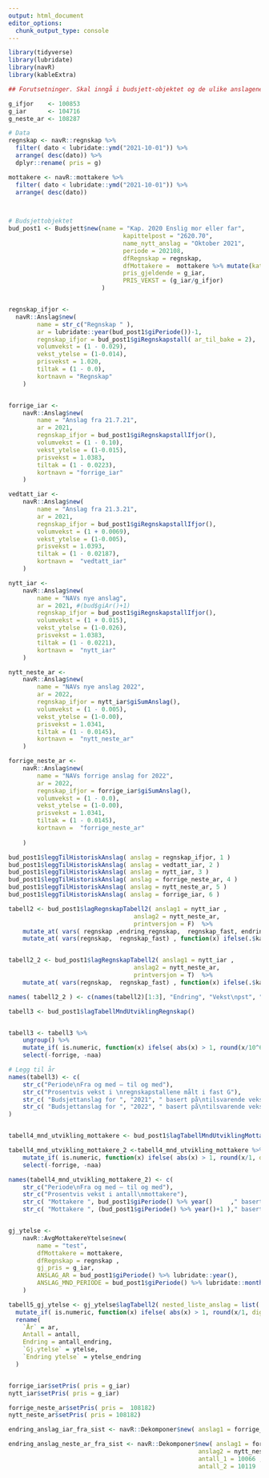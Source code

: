 ```yaml
---
output: html_document
editor_options: 
  chunk_output_type: console
---
```


```r
library(tidyverse)
library(lubridate)
library(navR)
library(kableExtra)

## Forutsetninger. Skal inngå i budsjett-objektet og de ulike anslagene.

g_ifjor    <- 100853
g_iar      <- 104716
g_neste_ar <- 108287

```





```r

# Data 
regnskap <- navR::regnskap %>%
  filter( dato < lubridate::ymd("2021-10-01")) %>%
  arrange( desc(dato)) %>%
  dplyr::rename( pris = g)

mottakere <- navR::mottakere %>%
  filter( dato < lubridate::ymd("2021-10-01")) %>%
  arrange( desc(dato))

 
```





```r
# Budsjettobjektet
bud_post1 <- Budsjett$new(name = "Kap. 2020 Enslig mor eller far",
                                kapittelpost = "2620.70",
                                name_nytt_anslag = "Oktober 2021",
                                periode = 202108,
                                dfRegnskap = regnskap,
                                dfMottakere =  mottakere %>% mutate(kategori = "post70"),
                                pris_gjeldende = g_iar,
                                PRIS_VEKST = (g_iar/g_ifjor)
                          )



```



```r
regnskap_ifjor <- 
  navR::Anslag$new(
        name = str_c("Regnskap " ),
        ar = lubridate::year(bud_post1$giPeriode())-1,
        regnskap_ifjor = bud_post1$giRegnskapstall( ar_til_bake = 2),
        volumvekst = (1 - 0.029),
        vekst_ytelse = (1-0.014),
        prisvekst = 1.020,
        tiltak = (1 - 0.0),
        kortnavn = "Regnskap"
    )


forrige_iar <-
    navR::Anslag$new(
        name = "Anslag fra 21.7.21",
        ar = 2021,
        regnskap_ifjor = bud_post1$giRegnskapstallIfjor(),
        volumvekst = (1 - 0.10),
        vekst_ytelse = (1-0.015),
        prisvekst = 1.0383,
        tiltak = (1 - 0.0223),
        kortnavn = "forrige_iar"
    )

vedtatt_iar <-
    navR::Anslag$new(
        name = "Anslag fra 21.3.21",
        ar = 2021,
        regnskap_ifjor = bud_post1$giRegnskapstallIfjor(),
        volumvekst = (1 + 0.0069),
        vekst_ytelse = (1-0.005),
        prisvekst = 1.0393,
        tiltak = (1 - 0.02187),
        kortnavn =  "vedtatt_iar"
    )

nytt_iar <-
    navR::Anslag$new(
        name = "NAVs nye anslag",
        ar = 2021, #(bud$giAr()+1)
        regnskap_ifjor = bud_post1$giRegnskapstallIfjor(),
        volumvekst = (1 + 0.015),
        vekst_ytelse = (1-0.026),
        prisvekst = 1.0383,
        tiltak = (1 - 0.0221),
        kortnavn =  "nytt_iar"
    )

nytt_neste_ar <-
    navR::Anslag$new(
        name = "NAVs nye anslag 2022",
        ar = 2022,
        regnskap_ifjor = nytt_iar$giSumAnslag(),
        volumvekst = (1 - 0.005),
        vekst_ytelse = (1-0.00),
        prisvekst = 1.0341,
        tiltak = (1 - 0.0145),
        kortnavn =  "nytt_neste_ar" 
    )

forrige_neste_ar <-
    navR::Anslag$new(
        name = "NAVs forrige anslag for 2022",
        ar = 2022,
        regnskap_ifjor = forrige_iar$giSumAnslag(),
        volumvekst = (1 - 0.0),
        vekst_ytelse = (1-0.00),
        prisvekst = 1.0341,
        tiltak = (1 - 0.0145),
        kortnavn =  "forrige_neste_ar"
        
    )

```


```r

bud_post1$leggTilHistoriskAnslag( anslag = regnskap_ifjor, 1 )
bud_post1$leggTilHistoriskAnslag( anslag = vedtatt_iar, 2 )
bud_post1$leggTilHistoriskAnslag( anslag = nytt_iar, 3 )
bud_post1$leggTilHistoriskAnslag( anslag = forrige_neste_ar, 4 )
bud_post1$leggTilHistoriskAnslag( anslag = nytt_neste_ar, 5 )
bud_post1$leggTilHistoriskAnslag( anslag = forrige_iar, 6 )

```


```r
tabell2 <- bud_post1$lagRegnskapTabell2( anslag1 = nytt_iar ,
                                   anslag2 = nytt_neste_ar,
                                   printversjon = F)  %>% 
    mutate_at( vars( regnskap ,endring_regnskap,  regnskap_fast, endring_regnskap_f) , function(x) x/10^6) %>% 
    mutate_at( vars(regnskap,  regnskap_fast) , function(x) ifelse(.$kategori == "Anslag", round(x, -1), x))


tabell2_2 <- bud_post1$lagRegnskapTabell2( anslag1 = nytt_iar ,
                                   anslag2 = nytt_neste_ar,
                                   printversjon = T)  %>% 
    mutate_at( vars(regnskap,  regnskap_fast) , function(x) ifelse(.$kategori == "Anslag", round(as.numeric(x), -1), x))

names( tabell2_2 ) <- c(names(tabell2)[1:3], "Endring", "Vekst\npst", "Pris", paste0("Mill. kr\n","2021-G"), "Endring\nregnskap fast", "vekst faste kr\npst") 

```



```r

tabell3 <- bud_post1$lagTabellMndUtviklingRegnskap()


tabell3 <- tabell3 %>%
    ungroup() %>% 
    mutate_if( is.numeric, function(x) ifelse( abs(x) > 1, round(x/10^6, digits = 0) %>% format( big.mark = " "), round(x, digits = 4 )*100 )) %>% 
    select(-forrige, -naa) 

# Legg til år
names(tabell3) <- c(
    str_c("Periode\nFra og med – til og med"),
    str_c("Prosentvis vekst i \nregnskapstallene målt i fast G"),
    str_c( "Budsjettanslag for ", "2021", " basert på\ntilsvarende vekst. Mill. kroner"),
    str_c( "Budsjettanslag for ", "2022", " basert på\ntilsvarende vekst. Mill. kroner")
)



```


```r



tabell4_mnd_utvikling_mottakere <- bud_post1$lagTabellMndUtviklingMottakere() %>% ungroup()

tabell4_mnd_utvikling_mottakere_2 <-tabell4_mnd_utvikling_mottakere %>%
    mutate_if( is.numeric, function(x) ifelse( abs(x) > 1, round(x/1, digits = 0) %>% format( big.mark = " "), round(x, digits = 4 )*100 )) %>% 
    select(-forrige, -naa)

names(tabell4_mnd_utvikling_mottakere_2) <- c(
    str_c("Periode\nFra og med – til og med"),
    str_c("Prosentvis vekst i antall\nmottakere"),
    str_c( "Mottakere ", bud_post1$giPeriode() %>% year()     ," basert\npå tilsvarende vekst"),
    str_c( "Mottakere ", (bud_post1$giPeriode() %>% year()+1 )," basert\npå tilsvarende vekst") )


gj_ytelse <-
    navR::AvgMottakereYtelse$new(
        name = "test",
        dfMottakere = mottakere,
        dfRegnskap = regnskap ,
        gj_pris = g_iar,
        ANSLAG_AR = bud_post1$giPeriode() %>% lubridate::year(),
        ANSLAG_MND_PERIODE = bud_post1$giPeriode() %>% lubridate::month()
    )

tabell5_gj_ytelse <- gj_ytelse$lagTabell2( nested_liste_anslag = list( anslag =  c(nytt_iar, nytt_neste_ar), Forrige = c(forrige_iar, forrige_neste_ar))) %>% 
  mutate_if( is.numeric, function(x) ifelse( abs(x) > 1, round(x/1, digits = 0) %>% format( big.mark = " "), round(x, digits = 4 )*100 )) %>% 
  rename(
    `År` = ar, 
    Antall = antall, 
    Endring = antall_endring,
    `Gj.ytelse` = ytelse,
    `Endring ytelse` = ytelse_endring
  )



```



```r
forrige_iar$setPris( pris = g_iar)
nytt_iar$setPris( pris = g_iar)

forrige_neste_ar$setPris( pris =  108182)
nytt_neste_ar$setPris( pris = 108182)

endring_anslag_iar_fra_sist <- navR::Dekomponer$new( anslag1 = forrige_iar, anslag2 = nytt_iar,  antall_1 = 10223 , antall_2 = 10327  )$giDekomponert()

endring_anslag_neste_ar_fra_sist <- navR::Dekomponer$new( anslag1 = forrige_neste_ar,
                                                     anslag2 = nytt_neste_ar,
                                                     antall_1 = 10066 ,
                                                     antall_2 = 10119  )$giDekomponert()



```





